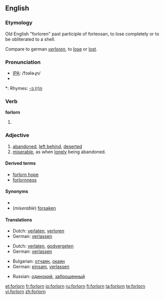 ==English==

===Etymology===
Old English "forloren" past participle of forleosan, to lose completely or to be obliterated to a shell.

Compare to german ''[[verloren]]'', to [[lose]] or [[lost]].

===Pronunciation===
* [[IPA]]: /fɔəlɚɻn/
* {{audio|en-us-forlorn.ogg|Audio (US)}}

*: Rhymes: [[Rhymes:English:-ɔː(r)n|-ɔː(r)n]]

===Verb===
'''forlorn'''

# {{obsolete}} {{past participle of|[[forlese]]}}

===Adjective===
{{en-adj}}

# [[abandoned]], [[left behind]], [[deserted]]
# [[miserable]], as when [[lonely]] being abandoned.

====Derived terms====
* [[forlorn hope]]
* [[forlornness]]

====Synonyms====
* 
* (''miserable'') [[forsaken]]

====Translations====
{{trans-top|left behind}}
* Dutch: [[verlaten]], [[verloren]]
* German: [[verlassen]]
{{trans-mid}}
{{trans-bottom}}

{{trans-top|miserable}}
* Dutch: [[verlaten]], [[godvergeten]]
* German: [[verlassen]]
{{trans-mid}}
{{trans-bottom}}

{{trans-top|to be sorted}}
* Bulgarian: [[отчаян]], [[окаян]]
* German: [[einsam]], [[verlassen]]
{{trans-mid}}
* Russian: [[одинокий]], [[заброшенный]]
{{trans-bottom}}

[[et:forlorn]]
[[fr:forlorn]]
[[io:forlorn]]
[[ru:forlorn]]
[[fi:forlorn]]
[[ta:forlorn]]
[[te:forlorn]]
[[vi:forlorn]]
[[zh:forlorn]]